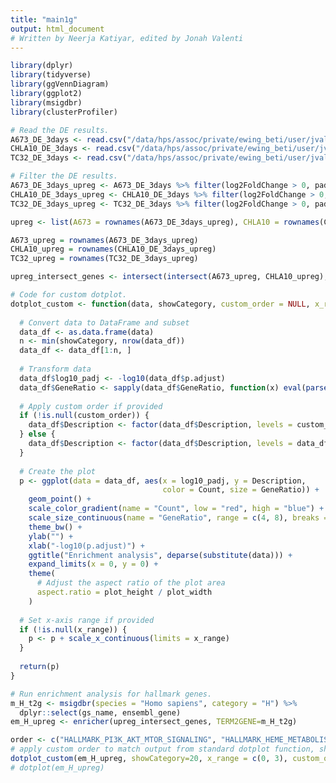 ```yaml
---
title: "main1g"
output: html_document
# Written by Neerja Katiyar, edited by Jonah Valenti
---
```



```r
library(dplyr)
library(tidyverse)
library(ggVennDiagram)
library(ggplot2)
library(msigdbr)
library(clusterProfiler)
```


```r
# Read the DE results.
A673_DE_3days <- read.csv("/data/hps/assoc/private/ewing_beti/user/jvale8/shireen_stuff/Code_paper_Shireen/Figure2/tables/A673_condition_treated_results.csv", row.names=1)
CHLA10_DE_3days <- read.csv("/data/hps/assoc/private/ewing_beti/user/jvale8/shireen_stuff/Code_paper_Shireen/Figure2/tables/CHLA10_condition_treated_results.csv",row.names=1)
TC32_DE_3days <- read.csv("/data/hps/assoc/private/ewing_beti/user/jvale8/shireen_stuff/Code_paper_Shireen/Figure2/tables/TC32_condition_treated_results.csv",row.names=1)


```


```r
# Filter the DE results.
A673_DE_3days_upreg <- A673_DE_3days %>% filter(log2FoldChange > 0, padj < 0.05)
CHLA10_DE_3days_upreg <- CHLA10_DE_3days %>% filter(log2FoldChange > 0, padj < 0.05)
TC32_DE_3days_upreg <- TC32_DE_3days %>% filter(log2FoldChange > 0, padj < 0.05)

```


```r
upreg <- list(A673 = rownames(A673_DE_3days_upreg), CHLA10 = rownames(CHLA10_DE_3days_upreg), TC32 = rownames(TC32_DE_3days_upreg))

A673_upreg = rownames(A673_DE_3days_upreg)
CHLA10_upreg = rownames(CHLA10_DE_3days_upreg)
TC32_upreg = rownames(TC32_DE_3days_upreg)

upreg_intersect_genes <- intersect(intersect(A673_upreg, CHLA10_upreg),TC32_upreg)

```


```r
# Code for custom dotplot.
dotplot_custom <- function(data, showCategory, custom_order = NULL, x_range = NULL, plot_width = 5, plot_height = 10) {
  
  # Convert data to DataFrame and subset
  data_df <- as.data.frame(data)
  n <- min(showCategory, nrow(data_df))
  data_df <- data_df[1:n, ]
  
  # Transform data
  data_df$log10_padj <- -log10(data_df$p.adjust)
  data_df$GeneRatio <- sapply(data_df$GeneRatio, function(x) eval(parse(text = x)))
  
  # Apply custom order if provided
  if (!is.null(custom_order)) {
    data_df$Description <- factor(data_df$Description, levels = custom_order)
  } else {
    data_df$Description <- factor(data_df$Description, levels = data_df$Description[order(data_df$log10_padj)])
  }
  
  # Create the plot
  p <- ggplot(data = data_df, aes(x = log10_padj, y = Description,
                                  color = Count, size = GeneRatio)) +
    geom_point() +
    scale_color_gradient(name = "Count", low = "red", high = "blue") +
    scale_size_continuous(name = "GeneRatio", range = c(4, 8), breaks = pretty(data_df$GeneRatio, n = 3)) +
    theme_bw() +
    ylab("") +
    xlab("-log10(p.adjust)") +
    ggtitle("Enrichment analysis", deparse(substitute(data))) +
    expand_limits(x = 0, y = 0) +
    theme(
      # Adjust the aspect ratio of the plot area
      aspect.ratio = plot_height / plot_width
    )
  
  # Set x-axis range if provided
  if (!is.null(x_range)) {
    p <- p + scale_x_continuous(limits = x_range)
  }
  
  return(p)
}

```


```r
# Run enrichment analysis for hallmark genes.
m_H_t2g <- msigdbr(species = "Homo sapiens", category = "H") %>% 
  dplyr::select(gs_name, ensembl_gene)
em_H_upreg <- enricher(upreg_intersect_genes, TERM2GENE=m_H_t2g)

```


```r
order <- c("HALLMARK_PI3K_AKT_MTOR_SIGNALING", "HALLMARK_HEME_METABOLISM", "HALLMARK_MITOTIC_SPINDLE", "HALLMARK_P53_PATHWAY")
# apply custom order to match output from standard dotplot function, shown below custom dotplot function
dotplot_custom(em_H_upreg, showCategory=20, x_range = c(0, 3), custom_order = order) 
# dotplot(em_H_upreg)

```




